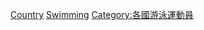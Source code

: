 {{Categories by country|nocat}}
{{Parent category}}

[[Category:奧運游泳運動員|Country]]
[[Category:夏季奧運各國各項目運動員|Swimming]]
[[Category:各國游泳運動員|Category:各國游泳運動員]]